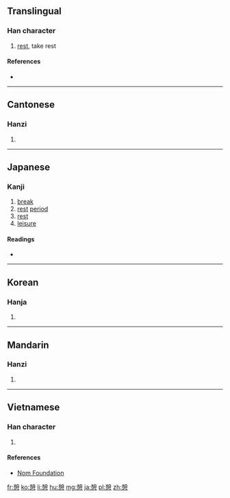 {{also|憇}}
==Translingual==

===Han character===
{{Han char|rn=61|rad=心|as=12|sn=16|four=2433<sub>7</sub>|canj=竹山心 (HUP), X竹山心 (XHUP)|ids=⿱⿰[[舌]][[自]][[心]]}}

# [[rest]], take rest

====References====
* {{Han ref|kx=0403.260|dkj=11246|dj=0743.280|hdz=42350.110|uh=61A9|ud=25001|bh=BECD|bd=48845}}

----

==Cantonese==

===Hanzi===
{{yue-hanzi|jyut=[[hei3]]|y=hei3}}

# {{defn|lang=yue|sort=心12}}

----

==Japanese==

===Kanji===
{{ja-kanji|grade=c|rs=心12}}

# [[break]]
# [[rest]] [[period]]
# [[rest]]
# [[leisure]]

====Readings====
* {{ja-readings|goon=[[かい]] (kai)|kanon=[[けい]] (kei)|kun=[[いこい]] (ikoi), [[いこう]] (ikou)}}

----

==Korean==

===Hanja===
{{ko-hanja|hangeul=게|eumhun=|rv=ge|mr=ke|y=key}}

# {{defn|lang=ko|sort=心12}}

----

==Mandarin==

===Hanzi===
{{cmn-hanzi|pin=[[qì]] ([[qi4]])|wg=ch'i<sup>4</sup>}}

# {{defn|lang=cmn|sort=心12}}

----

==Vietnamese==

===Han character===
{{vi-hantu|[[khệ]], [[khị]]|rs=心12}}

# {{defn|lang=vi|sort=心12}}

====References====
*[http://nomfoundation.org/common/nom_details.php?codepoint=61a9 Nom Foundation]

[[fr:憩]]
[[ko:憩]]
[[li:憩]]
[[hu:憩]]
[[mg:憩]]
[[ja:憩]]
[[pl:憩]]
[[zh:憩]]